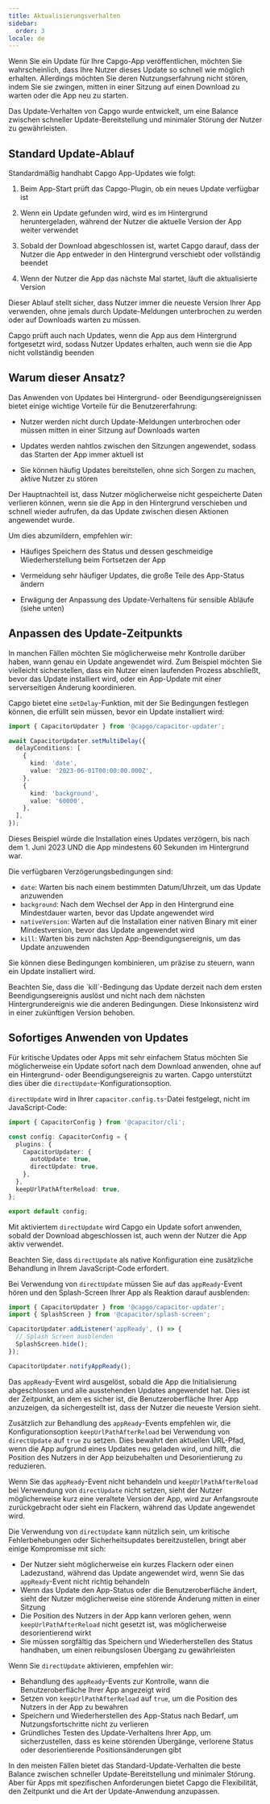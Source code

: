 ```yaml
---
title: Aktualisierungsverhalten
sidebar:
  order: 3
locale: de
---
```



Wenn Sie ein Update für Ihre Capgo-App veröffentlichen, möchten Sie wahrscheinlich, dass Ihre Nutzer dieses Update so schnell wie möglich erhalten. Allerdings möchten Sie deren Nutzungserfahrung nicht stören, indem Sie sie zwingen, mitten in einer Sitzung auf einen Download zu warten oder die App neu zu starten.

Das Update-Verhalten von Capgo wurde entwickelt, um eine Balance zwischen schneller Update-Bereitstellung und minimaler Störung der Nutzer zu gewährleisten.

## Standard Update-Ablauf

Standardmäßig handhabt Capgo App-Updates wie folgt:

<Steps>

1. Beim App-Start prüft das Capgo-Plugin, ob ein neues Update verfügbar ist

2. Wenn ein Update gefunden wird, wird es im Hintergrund heruntergeladen, während der Nutzer die aktuelle Version der App weiter verwendet

3. Sobald der Download abgeschlossen ist, wartet Capgo darauf, dass der Nutzer die App entweder in den Hintergrund verschiebt oder vollständig beendet

4. Wenn der Nutzer die App das nächste Mal startet, läuft die aktualisierte Version

</Steps>

Dieser Ablauf stellt sicher, dass Nutzer immer die neueste Version Ihrer App verwenden, ohne jemals durch Update-Meldungen unterbrochen zu werden oder auf Downloads warten zu müssen.

<Aside type="tip">
Capgo prüft auch nach Updates, wenn die App aus dem Hintergrund fortgesetzt wird, sodass Nutzer Updates erhalten, auch wenn sie die App nicht vollständig beenden
</Aside>

## Warum dieser Ansatz?

Das Anwenden von Updates bei Hintergrund- oder Beendigungsereignissen bietet einige wichtige Vorteile für die Benutzererfahrung:

- Nutzer werden nicht durch Update-Meldungen unterbrochen oder müssen mitten in einer Sitzung auf Downloads warten

- Updates werden nahtlos zwischen den Sitzungen angewendet, sodass das Starten der App immer aktuell ist

- Sie können häufig Updates bereitstellen, ohne sich Sorgen zu machen, aktive Nutzer zu stören

Der Hauptnachteil ist, dass Nutzer möglicherweise nicht gespeicherte Daten verlieren können, wenn sie die App in den Hintergrund verschieben und schnell wieder aufrufen, da das Update zwischen diesen Aktionen angewendet wurde.

Um dies abzumildern, empfehlen wir:

- Häufiges Speichern des Status und dessen geschmeidige Wiederherstellung beim Fortsetzen der App

- Vermeidung sehr häufiger Updates, die große Teile des App-Status ändern

- Erwägung der Anpassung des Update-Verhaltens für sensible Abläufe (siehe unten)

## Anpassen des Update-Zeitpunkts

In manchen Fällen möchten Sie möglicherweise mehr Kontrolle darüber haben, wann genau ein Update angewendet wird. Zum Beispiel möchten Sie vielleicht sicherstellen, dass ein Nutzer einen laufenden Prozess abschließt, bevor das Update installiert wird, oder ein App-Update mit einer serverseitigen Änderung koordinieren.

Capgo bietet eine `setDelay`-Funktion, mit der Sie Bedingungen festlegen können, die erfüllt sein müssen, bevor ein Update installiert wird:

```typescript
import { CapacitorUpdater } from '@capgo/capacitor-updater';

await CapacitorUpdater.setMultiDelay({
  delayConditions: [
    {
      kind: 'date',
      value: '2023-06-01T00:00:00.000Z',
    },
    {
      kind: 'background',
      value: '60000',
    },
  ],
});
```

Dieses Beispiel würde die Installation eines Updates verzögern, bis nach dem 1. Juni 2023 UND die App mindestens 60 Sekunden im Hintergrund war.

Die verfügbaren Verzögerungsbedingungen sind:

- `date`: Warten bis nach einem bestimmten Datum/Uhrzeit, um das Update anzuwenden
- `background`: Nach dem Wechsel der App in den Hintergrund eine Mindestdauer warten, bevor das Update angewendet wird
- `nativeVersion`: Warten auf die Installation einer nativen Binary mit einer Mindestversion, bevor das Update angewendet wird
- `kill`: Warten bis zum nächsten App-Beendigungsereignis, um das Update anzuwenden

Sie können diese Bedingungen kombinieren, um präzise zu steuern, wann ein Update installiert wird.

<Aside type="danger">
Beachten Sie, dass die `kill`-Bedingung das Update derzeit nach dem ersten Beendigungsereignis auslöst und nicht nach dem nächsten Hintergrundereignis wie die anderen Bedingungen. Diese Inkonsistenz wird in einer zukünftigen Version behoben.
</Aside>

## Sofortiges Anwenden von Updates

Für kritische Updates oder Apps mit sehr einfachem Status möchten Sie möglicherweise ein Update sofort nach dem Download anwenden, ohne auf ein Hintergrund- oder Beendigungsereignis zu warten. Capgo unterstützt dies über die `directUpdate`-Konfigurationsoption.

`directUpdate` wird in Ihrer `capacitor.config.ts`-Datei festgelegt, nicht im JavaScript-Code:

```typescript
import { CapacitorConfig } from '@capacitor/cli';

const config: CapacitorConfig = {
  plugins: {
    CapacitorUpdater: {
      autoUpdate: true,
      directUpdate: true,
    },
  },
  keepUrlPathAfterReload: true,
};

export default config;
```

Mit aktiviertem `directUpdate` wird Capgo ein Update sofort anwenden, sobald der Download abgeschlossen ist, auch wenn der Nutzer die App aktiv verwendet.

Beachten Sie, dass `directUpdate` als native Konfiguration eine zusätzliche Behandlung in Ihrem JavaScript-Code erfordert.

Bei Verwendung von `directUpdate` müssen Sie auf das `appReady`-Event hören und den Splash-Screen Ihrer App als Reaktion darauf ausblenden:

```js
import { CapacitorUpdater } from '@capgo/capacitor-updater';
import { SplashScreen } from '@capacitor/splash-screen';

CapacitorUpdater.addListener('appReady', () => {
  // Splash Screen ausblenden
  SplashScreen.hide();
});

CapacitorUpdater.notifyAppReady();
```

Das `appReady`-Event wird ausgelöst, sobald die App die Initialisierung abgeschlossen und alle ausstehenden Updates angewendet hat. Dies ist der Zeitpunkt, an dem es sicher ist, die Benutzeroberfläche Ihrer App anzuzeigen, da sichergestellt ist, dass der Nutzer die neueste Version sieht.

Zusätzlich zur Behandlung des `appReady`-Events empfehlen wir, die Konfigurationsoption `keepUrlPathAfterReload` bei Verwendung von `directUpdate` auf `true` zu setzen. Dies bewahrt den aktuellen URL-Pfad, wenn die App aufgrund eines Updates neu geladen wird, und hilft, die Position des Nutzers in der App beizubehalten und Desorientierung zu reduzieren.

Wenn Sie das `appReady`-Event nicht behandeln und `keepUrlPathAfterReload` bei Verwendung von `directUpdate` nicht setzen, sieht der Nutzer möglicherweise kurz eine veraltete Version der App, wird zur Anfangsroute zurückgebracht oder sieht ein Flackern, während das Update angewendet wird.

Die Verwendung von `directUpdate` kann nützlich sein, um kritische Fehlerbehebungen oder Sicherheitsupdates bereitzustellen, bringt aber einige Kompromisse mit sich:

- Der Nutzer sieht möglicherweise ein kurzes Flackern oder einen Ladezustand, während das Update angewendet wird, wenn Sie das `appReady`-Event nicht richtig behandeln
- Wenn das Update den App-Status oder die Benutzeroberfläche ändert, sieht der Nutzer möglicherweise eine störende Änderung mitten in einer Sitzung
- Die Position des Nutzers in der App kann verloren gehen, wenn `keepUrlPathAfterReload` nicht gesetzt ist, was möglicherweise desorientierend wirkt
- Sie müssen sorgfältig das Speichern und Wiederherstellen des Status handhaben, um einen reibungslosen Übergang zu gewährleisten

Wenn Sie `directUpdate` aktivieren, empfehlen wir:

- Behandlung des `appReady`-Events zur Kontrolle, wann die Benutzeroberfläche Ihrer App angezeigt wird
- Setzen von `keepUrlPathAfterReload` auf `true`, um die Position des Nutzers in der App zu bewahren
- Speichern und Wiederherstellen des App-Status nach Bedarf, um Nutzungsfortschritte nicht zu verlieren
- Gründliches Testen des Update-Verhaltens Ihrer App, um sicherzustellen, dass es keine störenden Übergänge, verlorene Status oder desorientierende Positionsänderungen gibt

In den meisten Fällen bietet das Standard-Update-Verhalten die beste Balance zwischen schneller Update-Bereitstellung und minimaler Störung. Aber für Apps mit spezifischen Anforderungen bietet Capgo die Flexibilität, den Zeitpunkt und die Art der Update-Anwendung anzupassen.